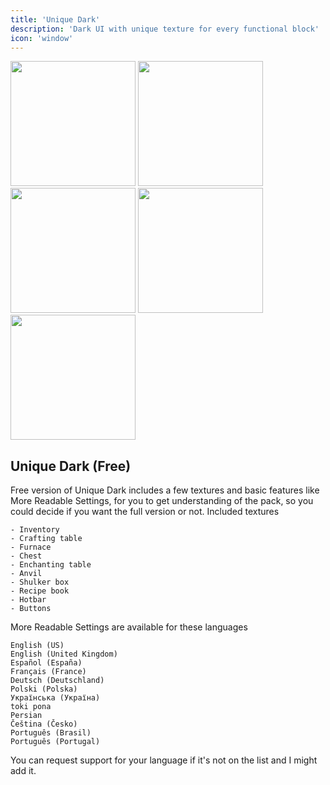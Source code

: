 ```yaml
---
title: 'Unique Dark'
description: 'Dark UI with unique texture for every functional block'
icon: 'window'
---
```


<img height="200" noZoom src="/images/ud-1.png" />
<img height="200" noZoom src="/images/ud-2.png" />
<img height="200" noZoom src="/images/ud-3.png" />
<img height="200" noZoom src="/images/ud-4.png" />
<img height="200" noZoom src="/images/ud-5.png" />

## Unique Dark (Free)
 Free version of Unique Dark includes a few textures and basic features like More Readable Settings, for you to get understanding of the pack, so you could decide if you want the full version or not.
Included textures

    - Inventory
    - Crafting table
    - Furnace
    - Chest
    - Enchanting table
    - Anvil
    - Shulker box
    - Recipe book
    - Hotbar
    - Buttons

More Readable Settings are available for these languages

    English (US)
    English (United Kingdom)
    Español (España)
    Français (France)
    Deutsch (Deutschland)
    Polski (Polska)
    Українська (Україна)
    toki pona
    Persian
    Čeština (Česko)
    Português (Brasil)
    Português (Portugal)

You can request support for your language if it's not on the list and I might add it.